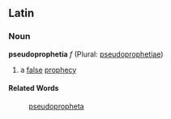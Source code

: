==Latin==
===Noun===
'''pseudoprophetia''' ''f'' (Plural: [[pseudoprophetiae]])

#a [[false]] [[prophecy]]
====Related Words====
:[[pseudopropheta]]
